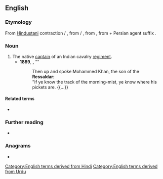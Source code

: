 ==English==

===Etymology===
From [[Hindustani]] contraction {{m|hi|रिसालदार}} / {{m|ur|رسالدار|tr=risāldār}}, from {{m|hi|रिसालादार}} / {{m|ur|رسالہ دار|tr=risāla-dār}}, from {{uder|en|fa|رساله‌دار|tr=resāle-dār}}, from {{uder|en|ar|رِسَالَة}} + Persian agent suffix {{m|fa|دار|tr=dār}}.
{{root|en|ar|ر س ل‎}}

===Noun===
{{en-noun}}

# The native [[captain]] of an Indian cavalry [[regiment]].
#* '''1889''', {{w|Rudyard Kipling}}, "{{w|The Ballad of East and West}}"
#*: Then up and spoke Mohammed Khan, the son of the '''Ressaldar''':<br>"If ye know the track of the morning-mist, ye know where his pickets are. {{...}}

====Related terms====
* {{l|en|ressala}}

===Further reading===
* {{R:Hobson-Jobson|762}}

===Anagrams===
* {{anagrams|en|a=aadelrrss|lardarses|radarless}}

[[Category:English terms derived from Hindi]]
[[Category:English terms derived from Urdu]]